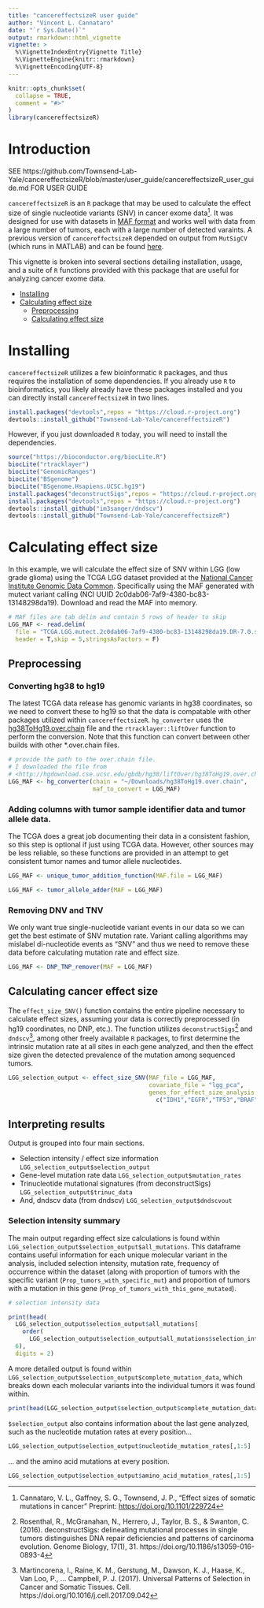 ```yaml
---
title: "cancereffectsizeR user guide"
author: "Vincent L. Cannataro"
date: "`r Sys.Date()`"
output: rmarkdown::html_vignette
vignette: >
  %\VignetteIndexEntry{Vignette Title}
  %\VignetteEngine{knitr::rmarkdown}
  %\VignetteEncoding{UTF-8}
---
```


```r
knitr::opts_chunk$set(
  collapse = TRUE,
  comment = "#>"
)
library(cancereffectsizeR)
```

# Introduction

SEE https://github.com/Townsend-Lab-Yale/cancereffectsizeR/blob/master/user_guide/cancereffectsizeR_user_guide.md FOR USER GUIDE

`cancereffectsizeR` is an `R` package that may be used to calculate the effect size of single nucleotide variants (SNV) in cancer exome data[^1]. It was designed for use with datasets in [MAF format](https://docs.gdc.cancer.gov/Data/File_Formats/MAF_Format/) and works well with data from a large number of tumors, each with a large number of detected varaints. A previous version of `cancereffectsizeR` depended on output from `MutSigCV` (which runs in MATLAB) and can be found [here](https://github.com/Townsend-Lab-Yale/SNV_selection_intensity).  

This vignette is broken into several sections detailing installation, usage, and a suite of `R` functions provided with this package that are useful for analyzing cancer exome data. 

[^1]: Cannataro, V. L., Gaffney, S. G., Townsend, J. P., “Effect sizes of somatic mutations in cancer" Preprint: <https://doi.org/10.1101/229724> 

* [Installing](#install) 
* [Calculating effect size](#effectsizecalc)
    + [Preprocessing](#preprocess)
    + [Calculating effect size](#effectsizecalc)

# Installing {#install}

`cancereffectsizeR` utilizes a few bioinformatic `R` packages, and thus requires the installation of some dependencies. If you already use `R` to bioinformatics, you likely already have these packages installed and you can directly install `cancereffectsizeR` in two lines.  

```r
install.packages("devtools",repos = "https://cloud.r-project.org")
devtools::install_github("Townsend-Lab-Yale/cancereffectsizeR")
```

However, if you just downloaded `R` today, you will need to install the dependencies.

```r
source("https://bioconductor.org/biocLite.R")
biocLite("rtracklayer")
biocLite("GenomicRanges")
biocLite("BSgenome")
biocLite("BSgenome.Hsapiens.UCSC.hg19")
install.packages("deconstructSigs",repos = "https://cloud.r-project.org")
install.packages("devtools",repos = "https://cloud.r-project.org")
devtools::install_github("im3sanger/dndscv")
devtools::install_github("Townsend-Lab-Yale/cancereffectsizeR")
```

# Calculating effect size {#effectsizecalc}

In this example, we will calculate the effect size of SNV within LGG (low grade glioma) using the TCGA LGG dataset provided at the [National Cancer Institute Genomic Data Common](https://portal.gdc.cancer.gov/). Specifically using the MAF generated with mutect variant calling (NCI UUID 2c0dab06-7af9-4380-bc83-13148298da19). Download and read the MAF into memory. 

```r
# MAF files are tab delim and contain 5 rows of header to skip
LGG_MAF <- read.delim(
  file = "TCGA.LGG.mutect.2c0dab06-7af9-4380-bc83-13148298da19.DR-7.0.somatic.maf",
  header = T,skip = 5,stringsAsFactors = F)
```

## Preprocessing {#preprocess}

### Converting hg38 to hg19

The latest TCGA data release has genomic variants in hg38 coordinates, so we need to convert these to hg19 so that the data is compatable with other packages utilized within `cancereffectsizeR`. `hg_converter` uses the [hg38ToHg19.over.chain](http://hgdownload.cse.ucsc.edu/gbdb/hg38/liftOver/hg38ToHg19.over.chain.gz) file and the `rtracklayer::liftOver` function to perform the conversion. Note that this function can convert between other builds with other *.over.chain files.

```r
# provide the path to the over.chain file. 
# I downloaded the file from 
# <http://hgdownload.cse.ucsc.edu/gbdb/hg38/liftOver/hg38ToHg19.over.chain.gz>
LGG_MAF <- hg_converter(chain = "~/Downloads/hg38ToHg19.over.chain",
                        maf_to_convert = LGG_MAF)
```


### Adding columns with tumor sample identifier data and tumor allele data. 

The TCGA does a great job documenting their data in a consistent fashion, so this step is optional if just using TCGA data. However, other sources may be less reliable, so these functions are provided in an attempt to get consistent tumor names and tumor allele nucleotides. 

```r
LGG_MAF <- unique_tumor_addition_function(MAF.file = LGG_MAF)
```


```r
LGG_MAF <- tumor_allele_adder(MAF = LGG_MAF)
```

### Removing DNV and TNV

We only want true single-nucleotide variant events in our data so we can get the best estimate of SNV mutation rate. Variant calling algorithms may mislabel di-nucleotide events as "SNV" and thus we need to remove these data before calculating mutation rate and effect size. 

```r
LGG_MAF <- DNP_TNP_remover(MAF = LGG_MAF)
```

## Calculating cancer effect size {#effectsizecalc}


The `effect_size_SNV()` function contains the entire pipeline necessary to calculate effect sizes, assuming your data is correctly preprocessed (in hg19 coordinates, no DNP, etc.). The function utilizes `deconstructSigs`[^2] and `dndscv`[^3], among other freely available `R` packages, to first determine the intrinsic mutation rate at all sites in each gene analyzed, and then the effect size given the detected prevalence of the mutation among sequenced tumors. 

[^2]: Rosenthal, R., McGranahan, N., Herrero, J., Taylor, B. S., & Swanton, C. (2016). deconstructSigs: delineating mutational processes in single tumors distinguishes DNA repair deficiencies and patterns of carcinoma evolution. Genome Biology, 17(1), 31. https://doi.org/10.1186/s13059-016-0893-4

[^3]: Martincorena, I., Raine, K. M., Gerstung, M., Dawson, K. J., Haase, K., Van Loo, P., … Campbell, P. J. (2017). Universal Patterns of Selection in Cancer and Somatic Tissues. Cell. https://doi.org/10.1016/j.cell.2017.09.042

```r
LGG_selection_output <- effect_size_SNV(MAF_file = LGG_MAF,
                                        covariate_file = "lgg_pca",
                                        genes_for_effect_size_analysis =
                                          c("IDH1","EGFR","TP53","BRAF"))

```


## Interpreting results

Output is grouped into four main sections.

- Selection intensity / effect size information `LGG_selection_output$selection_output`
- Gene-level mutation rate data `LGG_selection_output$mutation_rates`
- Trinucleotide mutational signatures (from deconstructSigs) `LGG_selection_output$trinuc_data`
- And, dndscv data (from dndscv) `LGG_selection_output$dndscvout`


### Selection intensity summary 

The main output regarding effect size calculations is found within `LGG_selection_output$selection_output$all_mutations`. This dataframe contains useful information for each unique molecular variant in the analysis, included selection intensity, mutation rate, frequency of occurrence within the dataset (along with proportion of tumors with the specific variant (`Prop_tumors_with_specific_mut`) and proportion of tumors with a mutation in this gene (`Prop_of_tumors_with_this_gene_mutated`). 

```r
# selection intensity data

print(head(
  LGG_selection_output$selection_output$all_mutations[
    order(
      LGG_selection_output$selection_output$all_mutations$selection_intensity,decreasing = T),],
  6),
  digits = 2)

```

A more detailed output is found within  `LGG_selection_output$selection_output$complete_mutation_data`, which breaks down each molecular variants into the individual tumors it was found within. 

```r

print(head(LGG_selection_output$selection_output$complete_mutation_data),digits = 2)


```

`$selection_output` also contains information about the last gene analyzed, such as the nucleotide mutation rates at every position...

```r
LGG_selection_output$selection_output$nucleotide_mutation_rates[,1:5]
```

... and the amino acid mutations at every position.

```r
LGG_selection_output$selection_output$amino_acid_mutation_rates[,1:5]
```


